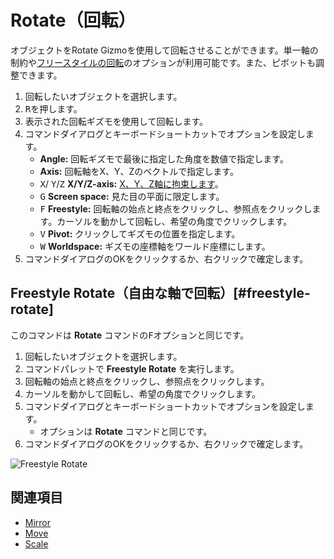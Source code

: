 
# Rotate（回転）

<Reference shortcut="R" command="Rotate" button="コマンドバー左" />

オブジェクトをRotate Gizmoを使用して回転させることができます。単一軸の制約や[フリースタイルの回転](#freestyle-rotate)のオプションが利用可能です。また、ピボットも調整できます。

1. 回転したいオブジェクトを選択します。
2. <kbd>R</kbd>を押します。
3. 表示された回転ギズモを使用して回転します。
4. コマンドダイアログとキーボードショートカットでオプションを設定します。
   - **Angle:** 回転ギズモで最後に指定した角度を数値で指定します。
   - **Axis:** 回転軸をX、Y、Zのベクトルで指定します。
   - <kbd>X</kbd>/ <kbd>Y</kbd>/<kbd>Z</kbd> **X/Y/Z-axis:** [X、Y、Z軸に拘束します](./sketching-essentials#constrain-to-an-axis)。
   - <kbd>G</kbd> **Screen space:** 見た目の平面に限定します。
   - <kbd>F</kbd> **Freestyle:** 回転軸の始点と終点をクリックし、参照点をクリックします。カーソルを動かして回転し、希望の角度でクリックします。
   - <kbd>V</kbd> **Pivot:** クリックしてギズモの位置を指定します。
   - <kbd>W</kbd> **Worldspace:** ギズモの座標軸をワールド座標にします。
5. コマンドダイアログのOKをクリックするか、右クリックで確定します。

## Freestyle Rotate（自由な軸で回転）[#freestyle-rotate]

このコマンドは **Rotate** コマンドの<kbd>F</kbd>オプションと同じです。

1. 回転したいオブジェクトを選択します。
2. コマンドパレットで **Freestyle Rotate** を実行します。
3. 回転軸の始点と終点をクリックし、参照点をクリックします。
4. カーソルを動かして回転し、希望の角度でクリックします。
5. コマンドダイアログとキーボードショートカットでオプションを設定します。
   - オプションは **Rotate** コマンドと同じです。
6. コマンドダイアログのOKをクリックするか、右クリックで確定します。

![Freestyle Rotate](/img/freestyle-rotate.gif)

## 関連項目
- [Mirror](./mirror)
- [Move](./move)
- [Scale](./scale)